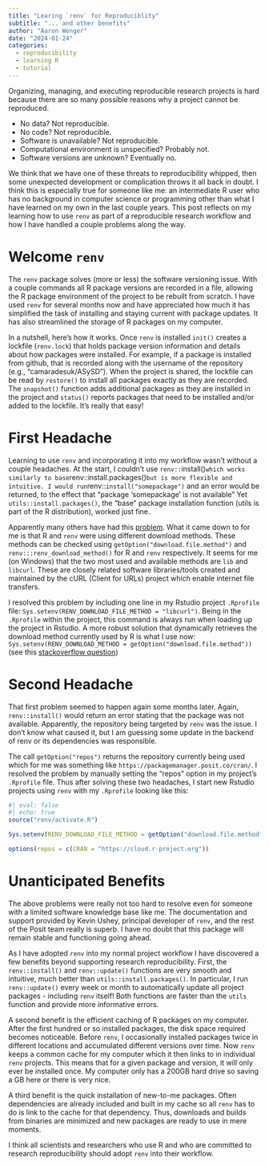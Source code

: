 ---
title: "Learing `renv` for Reproduciblity"
subtitle: "... and other benefits"
author: "Aaron Wenger"
date: "2024-01-24"
categories:
  - reproducibility
  - learning R
  - tutorial
---

Organizing, managing, and executing reproducible research projects is hard because there are so many possible reasons why a project cannot be reproduced.

  - No data? Not reproducible.
  - No code? Not reproducible.
  - Software is unavailable? Not reproducible.
  - Computational environment is unspecified? Probably not.
  - Software versions are unknown? Eventually no.
    
We think that we have one of these threats to reproducibility whipped, then some unexpected development or complication throws it all back in doubt.
I think this is especially true for someone like me: an intermediate R user who has no background in computer science or programming other than what I have learned on my own in the last couple years.
This post reflects on my learning how to use `renv` as part of a reproducible research workflow and how I have handled a couple problems along the way.

# Welcome `renv`

The `renv` package solves (more or less) the software versioning issue.
With a couple commands all R package versions are recorded in a file, allowing the R package environment of the project to be rebuilt from scratch.
I have used `renv` for several months now and have appreciated how much it has simplified the task of installing and staying current with package updates.
It has also streamlined the storage of R packages on my computer.

In a nutshell, here's how it works.
Once `renv` is installed `init()` creates a lockfile (`renv.lock`) that holds package version information and details about how packages were installed.
For example, if a package is installed from github, that is recorded along with the username of the repository (e.g., "camaradesuk/ASySD").
When the project is shared, the lockfile can be read by `restore()` to install all packages exactly as they are recorded.
The `snapshot()` function adds additional packages as they are installed in the project and `status()` reports packages that need to be installed and/or added to the lockfile.
It's really that easy! 

# First Headache

Learning to use `renv` and incorporating it into my workflow wasn't without a couple headaches.
At the start, I couldn't use `renv::`install()` which works similarly to base `renv::install.packages()` but is more flexible and intuitive.
I would run `renv::`install("somepackage")` and an error would be returned, to the effect that "package 'somepackage' is not available"
Yet `utils::install.packages()`, the "base" package installation function (utils is part of the R distribution), worked just fine.

Apparently many others have had this [problem](https://community.rstudio.com/t/cant-install-packages-with-renv/96696). 
What it came down to for me is that R and `renv` were using different download methods.
These methods can be checked using `getOption("download.file.method")` and `renv:::renv_download_method()` for R and `renv` respectively.
It seems for me (on Windows) that the two most used and available methods are `lib` and `libcurl`.
These are closely related software libraries/tools created and maintained by the cURL (Client for URLs) project which enable internet file transfers.

I resolved this problem by including one line in my Rstudio project `.Rprofile` file: `Sys.setenv(RENV_DOWNLOAD_FILE_METHOD = "libcurl")`.
Being in the `.Rprofile` within the project, this command is always run when loading up the project in Rstudio.
A more robust solution that dynamically retrieves the download method currently used by R is what I use now: `Sys.setenv(RENV_DOWNLOAD_METHOD = getOption("download.file.method"))`
(see this [stackoverflow question](https://stackoverflow.com/questions/73759605/r-renv-suddently-broke-and-now-i-cant-download-any-packages))

# Second Headache

That first problem seemed to happen again some months later.
Again, `renv::install()` would return an error stating that the package was not available.
Apparently, the repository being targeted by `renv` was the issue.
I don't know what caused it, but I am guessing some update in the backend of renv or its dependencies was responsible.

The call `getOption("repos")` returns the repository currently being used which for me was something like `https://packagemanager.posit.co/cran/`.
I resolved the problem by manually setting the "repos" option in my project's `.Rprofile` file.
Thus after solving these two headaches, I start new Rstudio projects using `renv` with my `.Rprofile` looking like this:

```{r}
#| eval: false
#| echo: true
source("renv/activate.R")

Sys.setenv(RENV_DOWNLOAD_FILE_METHOD = getOption("download.file.method"))

options(repos = c(CRAN = "https://cloud.r-project.org"))
```

# Unanticipated Benefits

The above problems were really not too hard to resolve even for someone with a limited software knowledge base like me.
The documentation and support provided by Kevin Ushey, principal developer of `renv`, and the rest of the Posit team really is superb.
I have no doubt that this package will remain stable and functioning going ahead.

As I have adopted `renv` into my normal project workflow I have discovered a few benefits beyond supporting research reproducibility.
First, the `renv::install()` and `renv::update()` functions are very smooth and intuitive, much better than `utils::install.packages()`.
In particular, I run `renv::update()` every week or month to automatically update all project packages - including `renv` itself!
Both functions are faster than the `utils` function and provide more informative errors.

A second benefit is the efficient caching of R packages on my computer.
After the first hundred or so installed packages, the disk space required becomes noticeable.
Before `renv`, I occasionally installed packages twice in different locations and accumulated different versions over time.
Now `renv` keeps a common cache for my computer which it then links to in individual `renv` projects.
This means that for a given package and version, it will only ever be installed once.
My computer only has a 200GB hard drive so saving a GB here or there is very nice.

A third benefit is the quick installation of new-to-me packages.
Often dependencies are already included and built in my cache so all `renv` has to do is link to the cache for that dependency.
Thus, downloads and builds from binaries are minimized and new packages are ready to use in mere moments.

I think all scientists and researchers who use R and who are committed to research reproducibility should adopt `renv` into their workflow.
